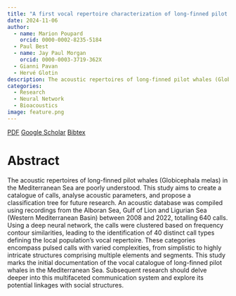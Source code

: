 ```yaml
---
title: "A first vocal repertoire characterization of long-finned pilot whales (Globicephala melas) in the Mediterranean Sea: a machine learning approach"
date: 2024-11-06
author:
  - name: Marion Poupard
    orcid: 0000-0002-8235-5184
  - Paul Best
  - name: Jay Paul Morgan
    orcid: 0000-0003-3719-362X
  - Gianni Pavan
  - Hervé Glotin
description: The acoustic repertoires of long-finned pilot whales (Globicephala melas) in the Mediterranean Sea are poorly understood. This study aims to create a catalogue of calls, analyse acoustic parameters, and propose a classification tree for future research. An acoustic database was compiled using recordings from the Alboran Sea, Gulf of Lion and Ligurian Sea (Western Mediterranean Basin) between 2008 and 2022, totalling 640 calls. Using a deep neural network, the calls were clustered based on frequency contour similarities, leading to the identification of 40 distinct call types defining the local population’s vocal repertoire. These categories encompass pulsed calls with varied complexities, from simplistic to highly intricate structures comprising multiple elements and segments. This study marks the initial documentation of the vocal catalogue of long-finned pilot whales in the Mediterranean Sea. 
categories:
  - Research
  - Neural Network
  - Bioacoustics
image: feature.png
---
```


[<i class="ai obp"></i> PDF](https://royalsocietypublishing.org/doi/pdf/10.1098/rsos.231973 "Here's a tooltip"){.btn .btn-outline-primary .btn role="button" data-toggle="tooltip"} [<i class="ai ai-google-scholar"></i> Google Scholar](https://scholar.google.fr/citations?view_op=view_citation&hl=en&user=AO1az5YAAAAJ&citation_for_view=AO1az5YAAAAJ:aqlVkmm33-oC "Here's a tooltip"){.btn .btn-outline-primary .btn role="button" data-toggle="tooltip"} [Bibtex](bibtex.bib "Here's a tooltip"){.btn .btn-outline-primary .btn role="button" data-toggle="tooltip"}

# Abstract

The acoustic repertoires of long-finned pilot whales
(Globicephala melas) in the Mediterranean Sea are poorly
understood. This study aims to create a catalogue of calls,
analyse acoustic parameters, and propose a classification tree
for future research. An acoustic database was compiled using
recordings from the Alboran Sea, Gulf of Lion and Ligurian
Sea (Western Mediterranean Basin) between 2008 and 2022,
totalling 640 calls. Using a deep neural network, the calls were
clustered based on frequency contour similarities, leading to
the identification of 40 distinct call types defining the local
population’s vocal repertoire. These categories encompass
pulsed calls with varied complexities, from simplistic to
highly intricate structures comprising multiple elements
and segments. This study marks the initial documentation
of the vocal catalogue of long-finned pilot whales in the
Mediterranean Sea. Subsequent research should delve deeper
into this multifaceted communication system and explore its
potential linkages with social structures.
